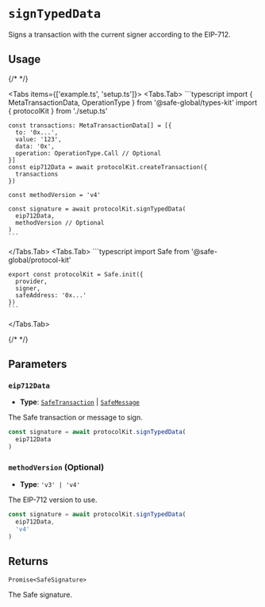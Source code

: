 
# `signTypedData`

Signs a transaction with the current signer according to the EIP-712.

## Usage

{/* <!-- vale off --> */}

<Tabs items={['example.ts', 'setup.ts']}>
  <Tabs.Tab>
    ```typescript
    import {
      MetaTransactionData,
      OperationType
    } from '@safe-global/types-kit'
    import { protocolKit } from './setup.ts'

    const transactions: MetaTransactionData[] = [{
      to: '0x...',
      value: '123',
      data: '0x',
      operation: OperationType.Call // Optional
    }]
    const eip712Data = await protocolKit.createTransaction({
      transactions
    })

    const methodVersion = 'v4'

    const signature = await protocolKit.signTypedData(
      eip712Data,
      methodVersion // Optional
    )
    ```
  </Tabs.Tab>
  <Tabs.Tab>
    ```typescript
    import Safe from '@safe-global/protocol-kit'

    export const protocolKit = Safe.init({
      provider,
      signer,
      safeAddress: '0x...'
    })
    ```
  </Tabs.Tab>
</Tabs>

{/* <!-- vale on --> */}

## Parameters

### `eip712Data`

- **Type**: [`SafeTransaction`](https://github.com/safe-global/safe-core-sdk/blob/main/packages/types-kit/src/types.ts#L54-L60) | [`SafeMessage`](https://github.com/safe-global/safe-core-sdk/blob/main/packages/types-kit/src/types.ts#L62-L68)

The Safe transaction or message to sign.

```typescript focus=2
const signature = await protocolKit.signTypedData(
  eip712Data
)
```

### `methodVersion` (Optional)

- **Type**: `'v3' | 'v4'`

The EIP-712 version to use.

```typescript focus=3
const signature = await protocolKit.signTypedData(
  eip712Data,
  'v4'
)
```

## Returns

`Promise<SafeSignature>`

The Safe signature.

